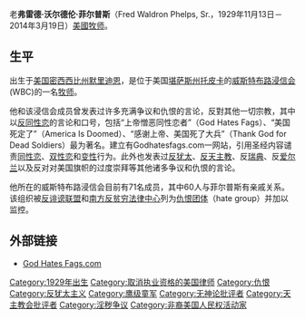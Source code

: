 {{distinguish|迈克尔·弗雷德·菲尔普斯}}
{{Infobox Person
|name=老弗雷德·菲尔普斯<br />Fred Phelps, Sr.
|image=Fred Phelps on his pulpit.jpg
|image_size=207px
|caption=讲坛上的菲尔普斯
|quote=
|birth_name=Fred Waldron Phelps
| birth_date    = {{Birth date|1929|11|13|mf=y}}
|birth_place={{USA}}[[密西西比州|密西西比州]][[默里迪恩|默里迪恩]]
| death_date    = {{death date and age|2014|03|19|1929|11|13|mf=y}}
|death_place={{USA}}[[堪薩斯州|堪薩斯州]][[托皮卡|托皮卡]]
|residence=[[堪萨斯州|堪萨斯州]][[托皮卡|托皮卡]]
|title=牧师（Pastor）
|salary=
|term=1955年11月27日至2014年
|predecessor=无 (第一任)
|successor=
|religion=[[独立浸信会|独立浸信会]]、超级[[加尔文主义|加尔文主义]]
|spouse=Margie Marie Simms
|children=13：
*Fred Phelps, Jr.
*Margie Phelps
*[[Shirley_Phelps-Roper|Shirley Phelps-Roper]]
*Jonathon B. Phelps
*Rebekah Phelps-Davis
*Elizabeth Phelps
*Timothy Phelps
*Rachel Phelps
*Abigail Phelps
和全家疏远的有：
*Mark Phelps
*Katherine Phelps
*Nathan "Nate" Phelps
*Dorotha Bird (本姓 Phelps)
|parents=Fred Wade Phelps<br>Catherine Idalette Johnston
|footnotes=
}}
老'''弗雷德·沃尔德伦·菲尔普斯'''（Fred Waldron Phelps, Sr.，1929年11月13日－2014年3月19日）[[美國|美國]][[牧师|牧师]]。

==生平==
出生于[[美国|美国]][[密西西比州|密西西比州]][[默里迪恩|默里迪恩]]，是位于美国[[堪萨斯州|堪萨斯州]][[托皮卡|托皮卡]]的[[威斯特布路浸信会|威斯特布路浸信会]](WBC)的一名[[牧师|牧师]]。

他和该浸信会成员曾发表过许多充满争议和仇恨的言论，反對其他一切宗教，其中以[[反同性恋|反同性恋]]的言论和口号，包括“上帝憎恶同性恋者”（God Hates Fags）、“美国死定了”（America Is Doomed）、“感谢上帝、美国死了大兵”（Thank God for Dead Soldiers）最为著名。建立有Godhatesfags.com一网站，引用圣经内容谴责[[同性恋|同性恋]]、[[双性恋|双性恋]]和[[变性|变性]]行为。此外也发表过[[反犹太主義|反犹太]]、[[反天主教|反天主教]]、反[[瑞典|瑞典]]、反[[爱尔兰|爱尔兰]]以及反对对美国旗帜的过度崇拜等其他诸多争议和仇恨的言论。

他所在的威斯特布路浸信会目前有71名成员，其中60人与菲尔普斯有亲戚关系。该组织被[[反诽谤联盟|反诽谤联盟]]和[[南方反贫穷法律中心|南方反贫穷法律中心]]列为[[仇恨团体|仇恨团体]]（hate group）并加以监控。

==外部链接==
*[http://www.godhatesfags.com/ God Hates Fags.com] {{Wayback|url=http://www.godhatesfags.com/ |date=20210307223124 }}

{{Authority control}}
[[Category:1929年出生|Category:1929年出生]]
[[Category:取消执业资格的美国律师|Category:取消执业资格的美国律师]]
[[Category:仇恨|Category:仇恨]]
[[Category:反犹太主义|Category:反犹太主义]]
[[Category:鹰级童军|Category:鹰级童军]]
[[Category:无神论批评者|Category:无神论批评者]]
[[Category:天主教会批评者|Category:天主教会批评者]]
[[Category:淫秽争议|Category:淫秽争议]]
[[Category:非裔美国人民权活动家|Category:非裔美国人民权活动家]]